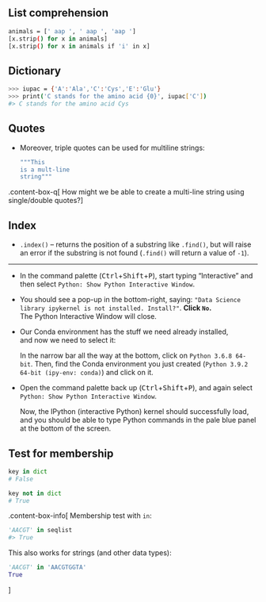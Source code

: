 
## List comprehension

```sh
animals = [' aap ', ' aap ', 'aap ']
[x.strip() for x in animals]
[x.strip() for x in animals if 'i' in x]
```

## Dictionary

```sh
>>> iupac = {'A':'Ala','C':'Cys','E':'Glu'}
>>> print('C stands for the amino acid {0}', iupac['C'])
#> C stands for the amino acid Cys
```

## Quotes

- Moreover, triple quotes can be used for multiline strings:

  ```sh
  """This
  is a mult-line
  string"""
  ```

.content-box-q[
How might we be able to create a multi-line string using single/double quotes?
]

## Index

- `.index()` &ndash; returns the position of a substring like `.find()`,
  but will raise an error if the substring is not found
  (`.find()` will return a value of `-1`).


---


- In the command palette (<kbd>Ctrl</kbd>+<kbd>Shift</kbd>+<kbd>P</kbd>),
  start typing "Interactive" and then select
  `Python: Show Python Interactive Window`.

- You should see a pop-up in the bottom-right, saying:
  `"Data Science library ipykernel is not installed. Install?"`.
  **Click `No`.**  
  The Python Interactive Window will close.

- Our Conda environment has the stuff we need already installed,  
  and now we need to select it:
  
  In the narrow bar all the way at the bottom, click on `Python 3.6.8 64-bit`.
  Then, find the Conda environment you just created
  (`Python 3.9.2 64-bit (ipy-env: conda)`) and click on it.
  
- Open the command palette back up (<kbd>Ctrl</kbd>+<kbd>Shift</kbd>+<kbd>P</kbd>),
  and again select `Python: Show Python Interactive Window`.
  
  Now, the IPython (interactive Python) kernel should successfully load,
  and you should be able to type Python commands in the pale blue panel
  at the bottom of the screen.


## Test for membership

```python
key in dict
# False

key not in dict
# True
```

.content-box-info[
Membership test with `in`:

```python
'AACGT' in seqlist
#> True
```

This also works for strings (and other data types):

```python
'AACGT' in 'AACGTGGTA'
True
```

]
